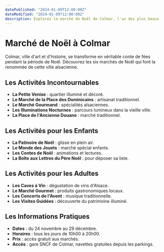```yaml
---
datePublished: "2024-01-09T12:00:00Z"
dateModified: "2024-01-09T12:00:00Z"
description: Explorez le marché de Noël de Colmar, l'un des plus beaux d'Alsace, avec ses traditions et son ambiance féerique.
---
```


# Marché de Noël à Colmar

Colmar, ville d'art et d'histoire, se transforme en véritable conte de fées pendant la période de Noël. Découvrez les six marchés de Noël qui font la renommée de cette ville alsacienne.

## Les Activités Incontournables

- **La Petite Venise** : quartier illuminé et décoré.
- **Le Marché de la Place des Dominicains** : artisanat traditionnel.
- **Le Marché Gourmand** : spécialités alsaciennes.
- **Les Illuminations Nocturnes** : parcours lumineux dans la vieille ville.
- **La Place de l'Ancienne Douane** : marché traditionnel.

## Les Activités pour les Enfants

- **La Patinoire de Noël** : glisse en plein air.
- **Le Monde des Jouets** : marché spécial enfants.
- **Les Contes de Noël** : animations et lectures.
- **La Boîte aux Lettres du Père Noël** : pour déposer sa liste.

<PromotionSection />

## Les Activités pour les Adultes

- **Les Caves à Vin** : dégustation de vins d'Alsace.
- **Le Marché Gourmet** : produits gastronomiques locaux.
- **Les Concerts de l'Avent** : musique traditionnelle.
- **Les Visites Guidées** : découverte du patrimoine illuminé.

## Les Informations Pratiques

- **Dates** : du 24 novembre au 29 décembre.
- **Horaires** : tous les jours de 10h00 à 20h00.
- **Prix** : accès gratuit aux marchés.
- **Accès** : gare SNCF de Colmar, navettes gratuites depuis les parkings.
